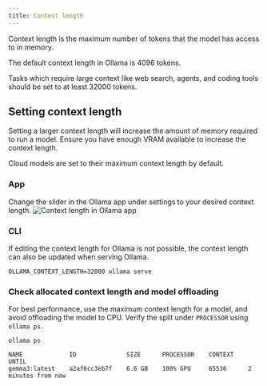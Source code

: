 ```yaml
---
title: Context length
---
```


Context length is the maximum number of tokens that the model has access to in memory.  

<Note>
  The default context length in Ollama is 4096 tokens.
</Note>

Tasks which require large context like web search, agents, and coding tools should be set to at least 32000 tokens.

## Setting context length

Setting a larger context length will increase the amount of memory required to run a model. Ensure you have enough VRAM available to increase the context length.

Cloud models are set to their maximum context length by default.

### App

Change the slider in the Ollama app under settings to your desired context length.
![Context length in Ollama app](./images/ollama-settings.png)

### CLI
If editing the context length for Ollama is not possible, the context length can also be updated when serving Ollama.  
```
OLLAMA_CONTEXT_LENGTH=32000 ollama serve
```

### Check allocated context length and model offloading
For best performance, use the maximum context length for a model, and avoid offloading the model to CPU. Verify the split under `PROCESSOR` using `ollama ps`.
```
ollama ps
```
```
NAME             ID              SIZE      PROCESSOR    CONTEXT    UNTIL
gemma3:latest    a2af6cc3eb7f    6.6 GB    100% GPU     65536      2 minutes from now
```
